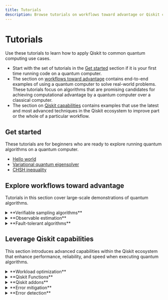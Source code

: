 ```yaml
---
title: Tutorials
description: Browse tutorials on workflows toward advantage or Qiskit capabilities, and learn how to use Qiskit for common use cases.
---
```


# Tutorials

Use these tutorials to learn how to apply Qiskit to common quantum computing use cases. 

- Start with the set of tutorials in the [Get started](#get-started) section if it is your first time running code on a quantum computer.
- The section on [workflows toward advantage](#explore-workflows-toward-advantage) contains end-to-end examples of using a quantum computer to solve real-world problems. These tutorials focus on algorithms that are promising candidates for achieving computational advantage by a quantum computer over a classical computer. 
- The section on [Qiskit capabilities](#leverage-qiskit-capabilities) contains examples that use the latest and most advanced techniques in the Qiskit ecosystem to improve part or the whole of a particular workflow.

## Get started

These tutorials are for beginners who are ready to explore running quantum algorithms on a quantum computer.

* [Hello world](/docs/tutorials/hello-world)
* [Variational quantum eigensolver](/docs/tutorials/variational-quantum-eigensolver)
* [CHSH inequality](/docs/tutorials/chsh-inequality)

## Explore workflows toward advantage

Tutorials in this section cover large-scale demonstrations of quantum algorithms.


<details>
  <summary>**Verifiable sampling algorithms**</summary>

The algorithms in this category focus on quantum circuits whose output distributions encode solutions to structured problems with verifiable output. Verifiability means that you can check the consistency between measured data, either through evaluating the chosen bitstring or by knowing that false positives do not occur. 

The tutorials highlight techniques where repeated sampling enables estimation of problem-specific quantities (for example, cost function values or spectral weights). These methods are particularly relevant for optimization and simulation tasks with symmetries.

* [Sample-based quantum diagonalization of a chemistry Hamiltonian](/docs/tutorials/sample-based-quantum-diagonalization)

* [Sample-based Krylov quantum diagonalization of a fermionic lattice model](/docs/tutorials/sample-based-krylov-quantum-diagonalization)

* [Quantum approximate optimization algorithm](/docs/tutorials/quantum-approximate-optimization-algorithm)

* [Advanced techniques for QAOA](/docs/tutorials/advanced-techniques-for-qaoa)

* [Pauli Correlation Encoding to reduce Maxcut requirements](/docs/tutorials/pauli-correlation-encoding-for-qaoa)

</details>

<details>
  <summary>**Observable estimation**</summary>

These tutorials focus on estimating physically meaningful quantities, such as energy or correlation values, by preparing quantum states and measuring observables. Techniques include both variational and Trotterized circuit approaches that balance circuit expressiveness with circuit-depth efficiency. Emphasis is placed on workflows that reduce quantum resource demands while maintaining accuracy, and enabling practical estimation of observables in chemical and physical systems.

* [Krylov quantum diagonalization of lattice Hamiltonians](/docs/tutorials/krylov-quantum-diagonalization)

* [Nishimori phase transition](/docs/tutorials/nishimori-phase-transition)

* [Variational quantum eigensolver](/docs/tutorials/variational-quantum-eigensolver)

* [Ground state energy estimation of the Heisenberg chain with VQE](/docs/tutorials/spin-chain-vqe)

* [Quantum kernel training](/docs/tutorials/quantum-kernel-training)

* [CHSH inequality](/docs/tutorials/chsh-inequality)

</details>

<details>
  <summary>**Fault-tolerant algorithms**</summary>

This section features algorithms with well-defined theoretical guarantees that are designed to run on future error-corrected quantum hardware. The circuits or sampling overhead for these algorithms scale in a manner that is not depth-efficient and are thereby are more likely to demonstrate quantum advantage when fault-tolerant quantum computers exist. These tutorials illustrate how the methods operate in idealized settings and demonstrate small scale examples.

* [Grover's algorithm](/docs/tutorials/grovers-algorithm)

</details>

## Leverage Qiskit capabilities

This section introduces advanced capabilities within the Qiskit ecosystem that enhance performance, reliability, and speed when executing quantum algorithms.


<details>
  <summary>**Workload optimization**</summary>

Workload optimization focuses on either efficient orchestration of classical and quantum resources or tailored methods for improving quantum circuit manipulation. 

* [Qiskit AI-powered transpiler service introduction](/docs/tutorials/ai-transpiler-introduction)

* [Transpilation optimizations with SABRE](/docs/tutorials/transpilation-optimizations-with-sabre)

* [Compare transpiler settings](/docs/tutorials/circuit-transpilation-settings)

* [Long-range entanglement with dynamic circuits](/docs/tutorials/long-range-entanglement)


</details>

<details>
<summary>**Qiskit Functions**</summary>

Qiskit Functions are a collection of pre-packaged error management and application tools, making it easy to design large-scale experiments with circuits, molecules, QUBOs, and more.

- Design new algorithms with **Circuit functions** -- with pre-built transpilation, error suppression, and error mitigation pipelines.

  * [Error mitigation with the IBM Circuit function](/docs/tutorials/error-mitigation-with-qiskit-functions)

- Experiment with domain-specific problems with **Application functions** -- with familiar inputs and outputs to classical solvers.

  * [Quantum Portfolio Optimizer - A Qiskit Function by Global Data Quantum](/docs/tutorials/global-data-quantum-optimizer)

  * [Higher-order binary optimization with Q-CTRL's Optimization Solver](/docs/tutorials/solve-higher-order-binary-optimization-problems-with-q-ctrls-optimization-solver)

  * [Model a flowing non-viscous fluid using QUICK-PDE](/docs/tutorials/colibritd-pde)

  * [Dissociation PES curves with Qunova HiVQE](/docs/tutorials/qunova-hivqe)

</details>

<details>
  <summary>**Qiskit addons**</summary>

Addons enable advanced circuit manipulation, such as cutting, backpropagating observables, or approximating circuits, that allow users to sidestep hardware limitations at the cost of increased classical compute overhead.

* [Multi-product formulas to reduce Trotter error](/docs/tutorials/multi-product-formula)

* [Approximate quantum compilation for time evolution circuits](/docs/tutorials/approximate-quantum-compilation-for-time-evolution)

* [Operator backpropagation (OBP) for estimation of expectation values](/docs/tutorials/operator-back-propagation)

* [Wire cutting for expectation values estimation](/docs/tutorials/wire-cutting)

* [Circuit cutting for periodic boundary conditions](/docs/tutorials/periodic-boundary-conditions-with-circuit-cutting)

* [Circuit cutting for depth reduction](/docs/tutorials/depth-reduction-with-circuit-cutting)

</details>


<details>
  <summary>**Error mitigation**</summary>

Error mitigation addresses the challenge of noise without full fault tolerance by recovering accurate expectation values through controlled circuit manipulation and post-processing. 

* [Utility-scale error mitigation with probabilistic error amplification](/docs/tutorials/probabilistic-error-amplification)

* [Combine error mitigation options with the Estimator primitive](/docs/tutorials/combine-error-mitigation-techniques)

* [Real-time benchmarking for qubit selection](/docs/tutorials/real-time-benchmarking-for-qubit-selection)



</details>


<details>
  <summary>**Error detection**</summary>

Error detection identifies faulty operations to return noise-free results shot-by-shot by post-processing.

</details>





